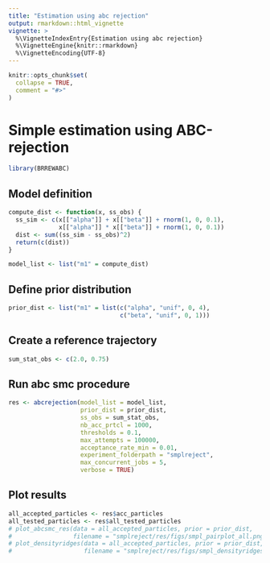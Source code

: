 ```yaml
---
title: "Estimation using abc rejection"
output: rmarkdown::html_vignette
vignette: >
  %\VignetteIndexEntry{Estimation using abc rejection}
  %\VignetteEngine{knitr::rmarkdown}
  %\VignetteEncoding{UTF-8}
---
```


```r
knitr::opts_chunk$set(
  collapse = TRUE,
  comment = "#>"
)
```

# Simple estimation using ABC-rejection

```r
library(BRREWABC)
```

## Model definition
```r
compute_dist <- function(x, ss_obs) {
  ss_sim <- c(x[["alpha"]] + x[["beta"]] + rnorm(1, 0, 0.1),
              x[["alpha"]] * x[["beta"]] + rnorm(1, 0, 0.1))
  dist <- sum((ss_sim - ss_obs)^2)
  return(c(dist))
}

model_list <- list("m1" = compute_dist)
```

## Define prior distribution
```r
prior_dist <- list("m1" = list(c("alpha", "unif", 0, 4),
                               c("beta", "unif", 0, 1)))
```

## Create a reference trajectory
```r
sum_stat_obs <- c(2.0, 0.75)
```

## Run abc smc procedure
```r
res <- abcrejection(model_list = model_list,
                    prior_dist = prior_dist,
                    ss_obs = sum_stat_obs,
                    nb_acc_prtcl = 1000,
                    thresholds = 0.1,
                    max_attempts = 100000,
                    acceptance_rate_min = 0.01,
                    experiment_folderpath = "smplreject",
                    max_concurrent_jobs = 5,
                    verbose = TRUE)
```

## Plot results
```r
all_accepted_particles <- res$acc_particles
all_tested_particles <- res$all_tested_particles
# plot_abcsmc_res(data = all_accepted_particles, prior = prior_dist,
#                 filename = "smplreject/res/figs/smpl_pairplot_all.png", colorpal = "YlGnBu")
# plot_densityridges(data = all_accepted_particles, prior = prior_dist,
#                    filename = "smplreject/res/figs/smpl_densityridges.png", colorpal = "YlGnBu")
```

<!-- ```{r pairplot, echo=FALSE, fig.cap="Pairplot of all iterations", out.width = '100%'}
knitr::include_graphics("../man/figures/smplreject_pairplot_all_m1.png")
``` -->
